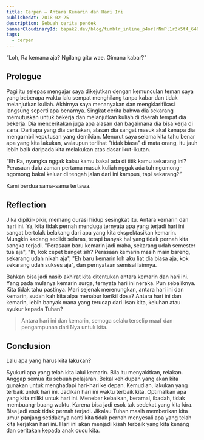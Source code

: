 ```yaml
---
title: Cerpen — Antara Kemarin dan Hari Ini
publishedAt: 2018-02-25
description: Sebuah cerita pendek
bannerCloudinaryId: bapak2.dev/blog/tumblr_inline_p4orlrNmPl1r3k5t4_640_zzzepb
tags:
  - cerpen
---
```


<callout-muted class="aside">“Loh, Ra kemana aja? Ngilang gitu wae. Gimana kabar?"</callout-muted>

## Prologue

Pagi itu selepas mengajar saya dikejutkan dengan kemunculan teman saya yang beberapa waktu lalu sempat menghilang tanpa kabar dan tidak melanjutkan kuliah. Akhirnya saya menanyakan dan mengklarifikasi langsung seperti apa benarnya. Singkat cerita bahwa dia sekarang memutuskan untuk bekerja dan melanjutkan kuliah di daerah tempat dia bekerja. Dia menceritakan juga apa alasan dan bagaimana dia bisa kerja di sana. Dari apa yang dia ceritakan, alasan dia sangat masuk akal kenapa dia mengambil keputusan yang demikian. Menurut saya selama kita tahu benar apa yang kita lakukan, walaupun terlihat "tidak biasa" di mata orang, itu jauh lebih baik daripada kita melakukan atas dasar ikut-ikutan.

<callout-muted class="aside">“Eh Ra, nyangka nggak kalau kamu bakal ada di titik kamu sekarang ini? Perasaan dulu zaman pertama masuk kuliah nggak ada tuh ngomong-ngomong bakal keluar di tengah jalan dari ini kampus, tapi sekarang?”</callout-muted>

Kami berdua sama-sama tertawa.

## Reflection

Jika dipikir-pikir, memang durasi hidup sesingkat itu. Antara kemarin dan hari ini. Ya, kita tidak pernah menduga ternyata apa yang terjadi hari ini sangat bertolak belakang dari apa yang kita ekspektasikan kemarin. Mungkin kadang sedikit selaras, tetapi banyak hal yang tidak pernah kita sangka terjadi. "Perasaan baru kemarin jadi maba, sekarang udah semester tua aja", "Ih, kok cepet banget sih? Perasaan kemarin masih main bareng, sekarang udah nikah aja", "Eh baru kemarin loh aku liat dia biasa aja, kok sekarang udah sukses aja", dan pernyataan semisal lainnya.

Bahkan bisa jadi nasib akhirat kita ditentukan antara kemarin dan hari ini. Yang pada mulanya kemarin surga, ternyata hari ini neraka. Pun sebaliknya. Kita tidak tahu pastinya. Mari sejenak merenungkan, antara hari ini dan kemarin, sudah kah kita alpa menabur kerikil dosa? Antara hari ini dan kemarin, lebih banyak mana yang terucap dari lisan kita, keluhan atau syukur kepada Tuhan?

> Antara hari ini dan kemarin, semoga selalu terselip maaf dan pengampunan dari Nya untuk kita.

## Conclusion

Lalu apa yang harus kita lakukan?

Syukuri apa yang telah kita lalui kemarin. Bila itu menyakitkan, relakan. Anggap semua itu sebuah pelajaran. Bekal kehidupan yang akan kita gunakan untuk menghadapi hari-hari ke depan. Kemudian, lakukan yang terbaik untuk hari ini. Jadikan hari ini waktu terbaik kita. Optimalkan apa yang kita miliki untuk hari ini. Menebar kebaikan, beramal, ibadah, tidak membuang-buang waktu. Karena bisa jadi esok tak sedekat yang kita kira. Bisa jadi esok tidak pernah terjadi. Jikalau Tuhan masih memberikan kita umur panjang setidaknya nanti kita tidak pernah menyesali apa yang telah kita kerjakan hari ini. Hari ini akan menjadi kisah terbaik yang kita kenang dan ceritakan kepada anak cucu kita.
